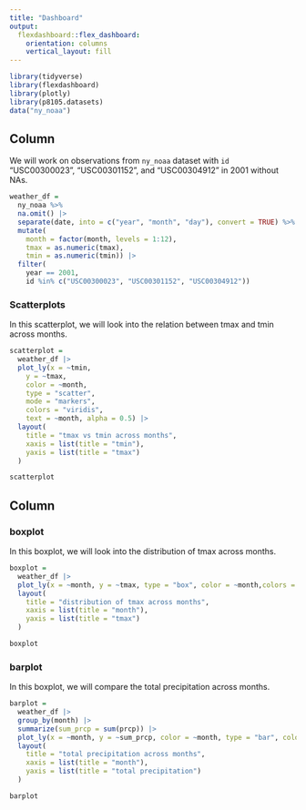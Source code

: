 ```yaml
---
title: "Dashboard"
output: 
  flexdashboard::flex_dashboard:
    orientation: columns
    vertical_layout: fill
---
```


```r
library(tidyverse)
library(flexdashboard)
library(plotly)
library(p8105.datasets)
data("ny_noaa")
```
## Column {data-width="650"}

We will work on observations from `ny_noaa` dataset with `id` "USC00300023", "USC00301152", and "USC00304912" in 2001 without NAs.
```r
weather_df = 
  ny_noaa %>% 
  na.omit() |> 
  separate(date, into = c("year", "month", "day"), convert = TRUE) %>% 
  mutate(
    month = factor(month, levels = 1:12),
    tmax = as.numeric(tmax),
    tmin = as.numeric(tmin)) |> 
  filter(
    year == 2001,
    id %in% c("USC00300023", "USC00301152", "USC00304912"))
```

### Scatterplots

In this scatterplot, we will look into the relation between tmax and tmin across months.
```r
scatterplot = 
  weather_df |> 
  plot_ly(x = ~tmin,
    y = ~tmax,
    color = ~month,
    type = "scatter",
    mode = "markers",
    colors = "viridis",
    text = ~month, alpha = 0.5) |> 
  layout(
    title = "tmax vs tmin across months",
    xaxis = list(title = "tmin"),
    yaxis = list(title = "tmax")
  )

scatterplot

```

## Column {data-width="350"}

### boxplot
In this boxplot, we will look into the distribution of tmax across months.
```r
boxplot = 
  weather_df |> 
  plot_ly(x = ~month, y = ~tmax, type = "box", color = ~month,colors = "viridis") %>%
  layout(
    title = "distribution of tmax across months",
    xaxis = list(title = "month"),
    yaxis = list(title = "tmax")
  )

boxplot
```

### barplot
In this boxplot, we will compare the total precipitation across months.
```r
barplot = 
  weather_df |> 
  group_by(month) |> 
  summarize(sum_prcp = sum(prcp)) |> 
  plot_ly(x = ~month, y = ~sum_prcp, color = ~month, type = "bar", colors = "viridis") |> 
  layout(
    title = "total precipitation across months",
    xaxis = list(title = "month"),
    yaxis = list(title = "total precipitation")
  )

barplot

```
